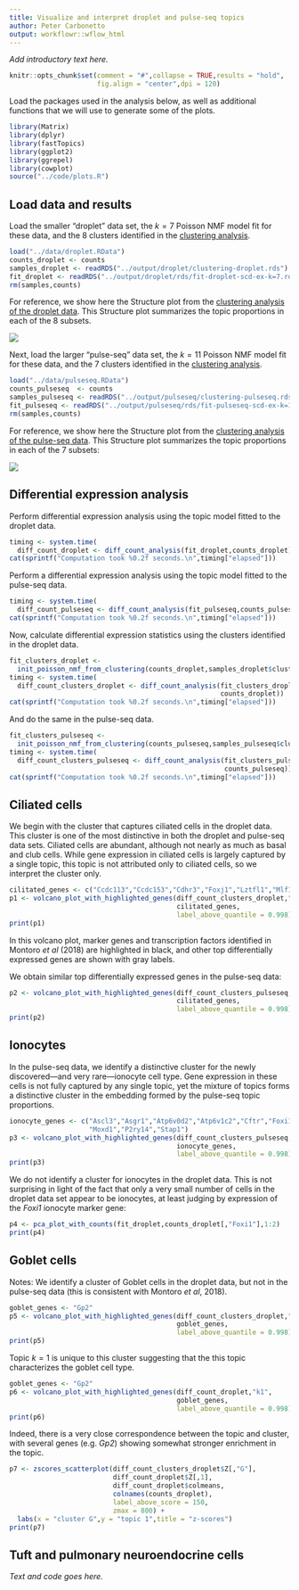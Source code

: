 ```yaml
---
title: Visualize and interpret droplet and pulse-seq topics
author: Peter Carbonetto
output: workflowr::wflow_html
---
```


*Add introductory text here.*

```r
knitr::opts_chunk$set(comment = "#",collapse = TRUE,results = "hold",
                      fig.align = "center",dpi = 120)
```

Load the packages used in the analysis below, as well as additional
functions that we will use to generate some of the plots.

```r
library(Matrix)
library(dplyr)
library(fastTopics)
library(ggplot2)
library(ggrepel)
library(cowplot)
source("../code/plots.R")
```

Load data and results
---------------------

Load the smaller "droplet" data set, the $k = 7$ Poisson NMF model fit
for these data, and the 8 clusters identified in the
[clustering analysis](clusters_droplet.html).

```r
load("../data/droplet.RData")
counts_droplet <- counts
samples_droplet <- readRDS("../output/droplet/clustering-droplet.rds")
fit_droplet <- readRDS("../output/droplet/rds/fit-droplet-scd-ex-k=7.rds")$fit
rm(samples,counts)
```

For reference, we show here the Structure plot from the
[clustering analysis of the droplet data](clusters_droplet.html). This
Structure plot summarizes the topic proportions in each of the 8
subsets.

![](figure/clusters_droplet.Rmd/structure-plot-1.png)

Next, load the larger "pulse-seq" data set, the $k = 11$ Poisson NMF
model fit for these data, and the 7 clusters identified in the
[clustering analysis](clusters_pulseseq.html).

```r
load("../data/pulseseq.RData")
counts_pulseseq  <- counts
samples_pulseseq <- readRDS("../output/pulseseq/clustering-pulseseq.rds")
fit_pulseseq <- readRDS("../output/pulseseq/rds/fit-pulseseq-scd-ex-k=11.rds")$fit
rm(samples,counts)
```

For reference, we show here the Structure plot from the
[clustering analysis of the pulse-seq data](clusters_pulseseq.html).
This Structure plot summarizes the topic proportions in each of the 7
subsets:

![](figure/clusters_pulseseq.Rmd/structure-plot-1.png)

Differential expression analysis
--------------------------------

Perform differential expression analysis using the topic model fitted
to the droplet data.

```r
timing <- system.time(
  diff_count_droplet <- diff_count_analysis(fit_droplet,counts_droplet))
cat(sprintf("Computation took %0.2f seconds.\n",timing["elapsed"]))
```

Perform a differential expression analysis using the topic model
fitted to the pulse-seq data.

```r
timing <- system.time(
  diff_count_pulseseq <- diff_count_analysis(fit_pulseseq,counts_pulseseq))
cat(sprintf("Computation took %0.2f seconds.\n",timing["elapsed"]))
```

Now, calculate differential expression statistics using the clusters
identified in the droplet data.

```r
fit_clusters_droplet <-
  init_poisson_nmf_from_clustering(counts_droplet,samples_droplet$cluster)
timing <- system.time(
  diff_count_clusters_droplet <- diff_count_analysis(fit_clusters_droplet,
                                                     counts_droplet))
cat(sprintf("Computation took %0.2f seconds.\n",timing["elapsed"]))
```

And do the same in the pulse-seq data.

```r
fit_clusters_pulseseq <-
  init_poisson_nmf_from_clustering(counts_pulseseq,samples_pulseseq$cluster)
timing <- system.time(
  diff_count_clusters_pulseseq <- diff_count_analysis(fit_clusters_pulseseq,
                                                      counts_pulseseq))
cat(sprintf("Computation took %0.2f seconds.\n",timing["elapsed"]))
```

Ciliated cells
--------------

We begin with the cluster that captures ciliated cells in the droplet
data. This cluster is one of the most distinctive in both the droplet
and pulse-seq data sets. Ciliated cells are abundant, although not
nearly as much as basal and club cells. While gene expression in
ciliated cells is largely captured by a single topic, this topic is
not attributed only to ciliated cells, so we interpret the cluster
only.

```r
cilitated_genes <- c("Ccdc113","Ccdc153","Cdhr3","Foxj1","Lztfl1","Mlf1")
p1 <- volcano_plot_with_highlighted_genes(diff_count_clusters_droplet,"Cil",
                                          cilitated_genes,
										  label_above_quantile = 0.998)
print(p1)
```

In this volcano plot, marker genes and transcription factors
identified in Montoro *et al* (2018) are highlighted in black, and
other top differentially expressed genes are shown with gray labels.

We obtain similar top differentially expressed genes in the pulse-seq
data:

```r
p2 <- volcano_plot_with_highlighted_genes(diff_count_clusters_pulseseq,"Cil",
                                          cilitated_genes,
										  label_above_quantile = 0.998)
print(p2)
```

Ionocytes
---------

In the pulse-seq data, we identify a distinctive cluster for the newly
discovered---and very rare---ionocyte cell type. Gene expression in
these cells is not fully captured by any single topic, yet the mixture
of topics forms a distinctive cluster in the embedding formed by the
pulse-seq topic proportions.

```r
ionocyte_genes <- c("Ascl3","Asgr1","Atp6v0d2","Atp6v1c2","Cftr","Foxi1",
                    "Moxd1","P2ry14","Stap1")
p3 <- volcano_plot_with_highlighted_genes(diff_count_clusters_pulseseq,"I",
                                          ionocyte_genes,
										  label_above_quantile = 0.998)
print(p3)
```

We do not identify a cluster for ionocytes in the droplet data. This
is not surprising in light of the fact that only a very small number
of cells in the droplet data set appear to be ionocytes, at least
judging by expression of the *Foxi1* ionocyte marker gene:

```r
p4 <- pca_plot_with_counts(fit_droplet,counts_droplet[,"Foxi1"],1:2)
print(p4)
```

Goblet cells
------------

Notes: We identify a cluster of Goblet cells in the droplet data, but
not in the pulse-seq data (this is consistent with Montoro *et al*,
2018). 

```r
goblet_genes <- "Gp2"
p5 <- volcano_plot_with_highlighted_genes(diff_count_clusters_droplet,"G",
                                          goblet_genes,
										  label_above_quantile = 0.998)
print(p5)
```

Topic $k = 1$ is unique to this cluster suggesting that the this topic
characterizes the goblet cell type.

```r
goblet_genes <- "Gp2"
p6 <- volcano_plot_with_highlighted_genes(diff_count_droplet,"k1",
                                          goblet_genes,
										  label_above_quantile = 0.998)
print(p6)
```

Indeed, there is a very close correspondence between the topic and
cluster, with several genes (e.g. *Gp2*) showing somewhat stronger
enrichment in the topic.

```r
p7 <- zscores_scatterplot(diff_count_clusters_droplet$Z[,"G"],
                          diff_count_droplet$Z[,1],
						  diff_count_droplet$colmeans,
						  colnames(counts_droplet),
						  label_above_score = 150,
						  zmax = 800) +
  labs(x = "cluster G",y = "topic 1",title = "z-scores")
print(p7)
```

Tuft and pulmonary neuroendocrine cells
---------------------------------------

*Text and code goes here.*
